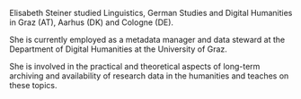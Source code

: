 Elisabeth Steiner studied Linguistics, German Studies and Digital Humanities in Graz (AT), Aarhus (DK) and Cologne (DE).

She is currently employed as a metadata manager and data steward at the Department of Digital Humanities at the University of Graz.

She is involved in the practical and theoretical aspects of long-term archiving and availability of research data in the humanities and teaches on these topics.
